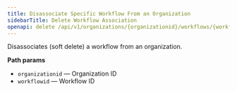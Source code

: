 ```yaml
---
title: Disassociate Specific Workflow From an Organization
sidebarTitle: Delete Workflow Association
openapi: delete /api/v1/organizations/{organizationid}/workflows/{workflowid}
---
```


Disassociates (soft delete) a workflow from an organization.

**Path params**
- `organizationid` — Organization ID
- `workflowid` — Workflow ID
